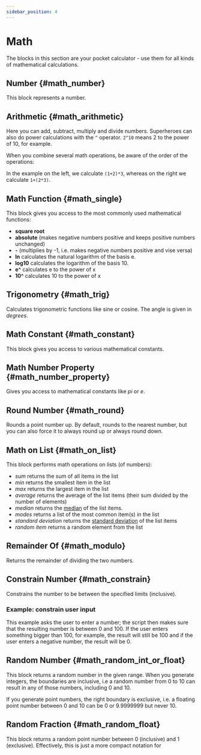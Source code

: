```yaml
---
sidebar_position: 4
---
```



# Math

The blocks in this section are your pocket calculator - use them for all kinds of mathematical calculations.

## Number {#math_number}

<RetinaImg src="/img/blockScreenshots/Math/math_number.png" alt="Block math_number"/>


This block represents a number.


## Arithmetic {#math_arithmetic}

<RetinaImg src="/img/blockScreenshots/Math/math_arithmetic.png" alt="Block math_arithmetic"/>


Here you can add, subtract, multiply and divide numbers. Superheroes can also do power calculations with the `^` operator. `2^10` means 2 to the power of 10, for example.

When you combine several math operations, be aware of the order of the operations:

<RetinaImg src="/img/blockOther/math_arithmetic_example_1.png" alt="order of operations"/>


In the example on the left, we calculate `(1+2)*3`, whereas on the right we calculate `1+(2*3)`.

## Math Function {#math_single}

<RetinaImg src="/img/blockScreenshots/Math/math_single.png" alt="Block math_single"/>


This block gives you access to the most commonly used mathematical functions:
- **square root**
- **absolute** (makes negative numbers positive and keeps positive numbers unchanged)
- **-** (multiplies by -1, i.e. makes negative numbers positive and vise versa)
- **ln** calculates the natural logarithm of the basis e.
- **log10** calculates the logarithm of the basis 10.
- **e^** calculates e to the power of x
- **10^** calculates 10 to the power of x


## Trigonometry {#math_trig}

<RetinaImg src="/img/blockScreenshots/Math/math_trig.png" alt="Block math_trig"/>


Calculates trigonometric functions like sine or cosine. The angle is given in *degrees*.


## Math Constant {#math_constant}

<RetinaImg src="/img/blockScreenshots/Math/math_constant.png" alt="Block math_constant"/>


This block gives you access to various mathematical constants.


## Math Number Property {#math_number_property}

<RetinaImg src="/img/blockScreenshots/Math/math_number_property.png" alt="Block math_number_property"/>


Gives you access to mathematical constants like *pi* or *e*.


## Round Number {#math_round}

<RetinaImg src="/img/blockScreenshots/Math/math_round.png" alt="Block math_round"/>


Rounds a point number up. By default, rounds to the nearest number, but you can also force it to always round up or always round down.


## Math on List {#math_on_list}

<RetinaImg src="/img/blockScreenshots/Math/math_on_list.png" alt="Block math_on_list"/>


This block performs math operations on lists (of numbers):

- *sum*  returns the sum of all items in the list
- *min* returns the smallest item in the list
- *max* returns the largest item in the list
- *average* returns the average of the list items (their sum divided by the number of elements)
- *median* returns the [median](https://en.wikipedia.org/wiki/Median) of the list items.
- *modes* returns a list of the most common item(s) in the list
- *standard deviation* returns the [standard deviation](https://en.wikipedia.org/wiki/Standard_deviation) of the list items
- *random item* returns a random element from the list

## Remainder Of {#math_modulo}

<RetinaImg src="/img/blockScreenshots/Math/math_modulo.png" alt="Block math_modulo"/>


Returns the remainder of dividing the two numbers.


## Constrain Number {#math_constrain}

<RetinaImg src="/img/blockScreenshots/Math/math_constrain.png" alt="Block math_constrain"/>


Constrains the number to be between the specified limits (inclusive).

### Example: constrain user input


<RetinaImg src="/img/blockOther/math_constrain_example.png" alt="constrain example"/>


This example asks the user to enter a number; the script then makes sure that the resulting number is between 0 and 100. If the user enters something bigger than 100, for example, the result will still be 100 and if the user enters a negative number, the result will be 0.


## Random Number {#math_random_int_or_float}

<RetinaImg src="/img/blockScreenshots/Math/math_random_int_or_float.png" alt="Block math_random_int_or_float"/>


This block returns a random number in the given range. When you generate integers, the boundaries are inclusive, i.e a random number from 0 to 10 can result in any of those numbers, including 0 and 10.

If you generate point numbers, the right boundary is exclusive, i.e. a floating point number between 0 and 10 can be 0 or 9.9999999 but never 10.


## Random Fraction {#math_random_float}

<RetinaImg src="/img/blockScreenshots/Math/math_random_float.png" alt="Block math_random_float"/>


This block returns a random point number between 0 (inclusive) and 1 (exclusive). Effectively, this is just a more compact notation for

<RetinaImg src="/img/blockOther/math_random_float_example.png" alt="random fraction example"/>
